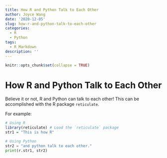 ```yaml
---
title: How R and Python Talk to Each Other
author: Joyce Wang
date: '2020-12-05'
slug: how-r-and-python-talk-to-each-other
categories:
  - R
  - Python
tags:
  - R Markdown
description: ''
---
```


```r
knitr::opts_chunk$set(collapse = TRUE)
```

# How R and Python Talk to Each Other

Believe it or not, R and Python can talk to each other! This can be accomplished with the R package `reticulate`.

For example:

```r
# Using R
library(reticulate) # Load the `reticulate` package
str1 = "This is how R"
```

```python
# Using Python
str2 = "and python talk to each other."
print(r.str1, str2)
```

